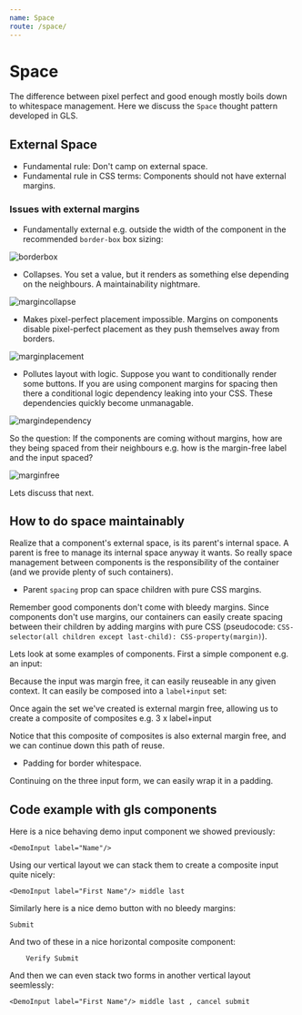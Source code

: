 ```yaml
---
name: Space
route: /space/
---
```


# Space

The difference between pixel perfect and good enough mostly boils down to whitespace management. Here we discuss the `Space` thought pattern developed in GLS.

## External Space

* Fundamental rule: Don't camp on external space. 
* Fundamental rule in CSS terms: Components should not have external margins.

### Issues with external margins

- Fundamentally external e.g. outside the width of the component in the recommended `border-box` box sizing:

![borderbox](../images/borderbox.png)

- Collapses. You set a value, but it renders as something else depending on the neighbours. A maintainability nightmare.

![margincollapse](../images/margincollapse.png)

- Makes pixel-perfect placement impossible. Margins on components disable pixel-perfect placement as they push themselves away from borders.

![marginplacement](../images/marginplacement.png)

- Pollutes layout with logic. Suppose you want to conditionally render some buttons. If you are using component margins for spacing then there a conditional logic dependency leaking into your CSS. These dependencies quickly become unmanagable.

![margindependency](../images/margindependency.png)

So the question: If the components are coming without margins, how are they being spaced from their neighbours e.g. how is the margin-free label and the input spaced? 

![marginfree](../images/marginfree.png)

Lets discuss that next.

## How to do space maintainably

Realize that a component's external space, is its parent's internal space. A parent is free to manage its internal space anyway it wants. So really space management between components is the responsibility of the container (and we provide plenty of such containers).

- Parent `spacing` prop can space children with pure CSS margins.

Remember good components don't come with bleedy margins. Since components don't use margins, our containers can easily create spacing between their children by adding margins with pure CSS (pseudocode: `CSS-selector(all children except last-child): CSS-property(margin)`).

Lets look at some examples of components. First a simple component e.g. an input:

Because the input was margin free, it can easily reuseable in any given context. It can easily be composed into a `label+input` set:


Once again the set we've created is external margin free, allowing us to create a composite of composites e.g. 3 x label+input


Notice that this composite of composites is also external margin free, and we can continue down this path of reuse.


- Padding for border whitespace.

Continuing on the three input form, we can easily wrap it in a padding.

## Code example with gls components

Here is a nice behaving demo input component we showed previously: 

`<DemoInput label="Name"/>`

Using our vertical layout we can stack them to create a composite input quite nicely:

`<DemoInput label="First Name"/> middle last`

Similarly here is a nice demo button with no bleedy margins:

`Submit`

And two of these in a nice horizontal composite component: 

`    Verify Submit` 

And then we can even stack two forms in another vertical layout seemlessly: 

`<DemoInput label="First Name"/> middle last , cancel submit`
